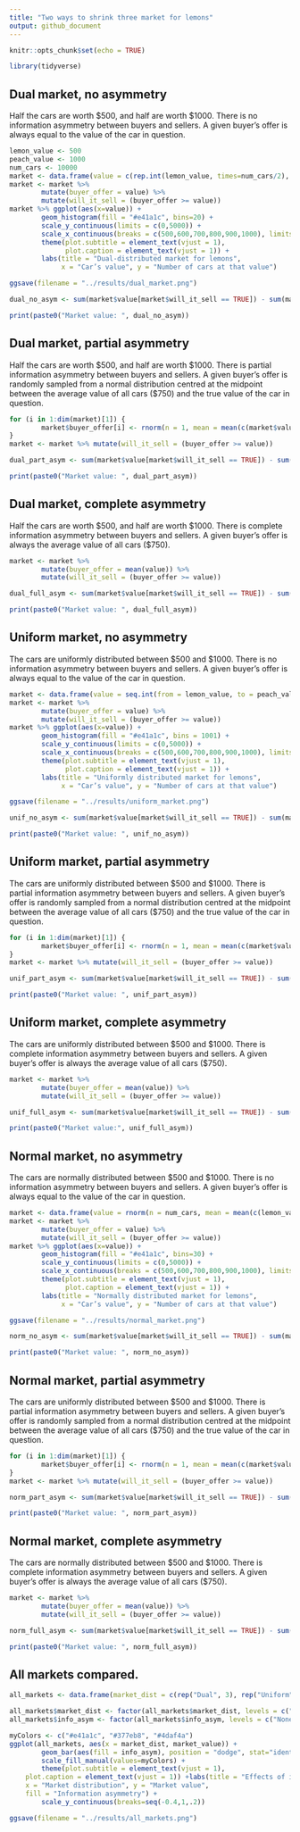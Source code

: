 ```yaml
---
title: "Two ways to shrink three market for lemons"
output: github_document
---
```


```r
knitr::opts_chunk$set(echo = TRUE)
```

```r
library(tidyverse)
```

## Dual market, no asymmetry

Half the cars are worth \$500, and half are worth \$1000. There is no information asymmetry between buyers and sellers. A given buyer's offer is always equal to the value of the car in question.

```r
lemon_value <- 500
peach_value <- 1000
num_cars <- 10000
market <- data.frame(value = c(rep.int(lemon_value, times=num_cars/2), rep.int(peach_value, times=num_cars/2)))
market <- market %>%
        mutate(buyer_offer = value) %>%
        mutate(will_it_sell = (buyer_offer >= value))
market %>% ggplot(aes(x=value)) +
        geom_histogram(fill = "#e41a1c", bins=20) +
        scale_y_continuous(limits = c(0,5000)) + 
        scale_x_continuous(breaks = c(500,600,700,800,900,1000), limits = c(400,1100)) +
        theme(plot.subtitle = element_text(vjust = 1), 
              plot.caption = element_text(vjust = 1)) +
        labs(title = "Dual-distributed market for lemons", 
             x = "Car’s value", y = "Number of cars at that value")

ggsave(filename = "../results/dual_market.png")

dual_no_asym <- sum(market$value[market$will_it_sell == TRUE]) - sum(market$value[market$will_it_sell == FALSE])

print(paste0("Market value: ", dual_no_asym))
```

## Dual market, partial asymmetry

Half the cars are worth \$500, and half are worth \$1000. There is partial information asymmetry between buyers and sellers. A given buyer's offer is randomly sampled from a normal distribution centred at the midpoint between the average value of all cars (\$750) and the true value of the car in question. 

```r
for (i in 1:dim(market)[1]) {
        market$buyer_offer[i] <- rnorm(n = 1, mean = mean(c(market$value[i], mean(market$value))), sd = abs(mean(market$value)-market$value[i])/3)
}
market <- market %>% mutate(will_it_sell = (buyer_offer >= value))

dual_part_asym <- sum(market$value[market$will_it_sell == TRUE]) - sum(market$value[market$will_it_sell == FALSE])

print(paste0("Market value: ", dual_part_asym))
```

## Dual market, complete asymmetry

Half the cars are worth \$500, and half are worth \$1000. There is complete information asymmetry between buyers and sellers. A given buyer's offer is always the average value of all cars (\$750). 

```r
market <- market %>%
        mutate(buyer_offer = mean(value)) %>%
        mutate(will_it_sell = (buyer_offer >= value))

dual_full_asym <- sum(market$value[market$will_it_sell == TRUE]) - sum(market$value[market$will_it_sell == FALSE])

print(paste0("Market value: ", dual_full_asym))
```

## Uniform market, no asymmetry

The cars are uniformly distributed between \$500 and \$1000. There is no information asymmetry between buyers and sellers. A given buyer's offer is always equal to the value of the car in question.

```r
market <- data.frame(value = seq.int(from = lemon_value, to = peach_value, by = (peach_value-lemon_value)/(num_cars+1)))
market <- market %>%
        mutate(buyer_offer = value) %>%
        mutate(will_it_sell = (buyer_offer >= value))
market %>% ggplot(aes(x=value)) +
        geom_histogram(fill = "#e41a1c", bins = 1001) +
        scale_y_continuous(limits = c(0,5000)) + 
        scale_x_continuous(breaks = c(500,600,700,800,900,1000), limits = c(400,1100)) +
        theme(plot.subtitle = element_text(vjust = 1), 
              plot.caption = element_text(vjust = 1)) +
        labs(title = "Uniformly distributed market for lemons", 
             x = "Car’s value", y = "Number of cars at that value")

ggsave(filename = "../results/uniform_market.png")

unif_no_asym <- sum(market$value[market$will_it_sell == TRUE]) - sum(market$value[market$will_it_sell == FALSE])

print(paste0("Market value: ", unif_no_asym))
```

## Uniform market, partial asymmetry

The cars are uniformly distributed between \$500 and \$1000. There is partial information asymmetry between buyers and sellers. A given buyer's offer is randomly sampled from a normal distribution centred at the midpoint between the average value of all cars (\$750) and the true value of the car in question.

```r
for (i in 1:dim(market)[1]) {
        market$buyer_offer[i] <- rnorm(n = 1, mean = mean(c(market$value[i], mean(market$value))), sd = abs(mean(market$value)-market$value[i])/3)
}
market <- market %>% mutate(will_it_sell = (buyer_offer >= value))

unif_part_asym <- sum(market$value[market$will_it_sell == TRUE]) - sum(market$value[market$will_it_sell == FALSE])

print(paste0("Market value: ", unif_part_asym))
```

## Uniform market, complete asymmetry

The cars are uniformly distributed between \$500 and \$1000. There is complete information asymmetry between buyers and sellers. A given buyer's offer is always the average value of all cars (\$750). 

```r
market <- market %>%
        mutate(buyer_offer = mean(value)) %>%
        mutate(will_it_sell = (buyer_offer >= value))

unif_full_asym <- sum(market$value[market$will_it_sell == TRUE]) - sum(market$value[market$will_it_sell == FALSE])

print(paste0("Market value:", unif_full_asym))
```

## Normal market, no asymmetry

The cars are normally distributed between \$500 and \$1000. There is no information asymmetry between buyers and sellers. A given buyer's offer is always equal to the value of the car in question.

```r
market <- data.frame(value = rnorm(n = num_cars, mean = mean(c(lemon_value, peach_value)), sd = (peach_value-mean(c(lemon_value, peach_value)))/3))
market <- market %>%
        mutate(buyer_offer = value) %>%
        mutate(will_it_sell = (buyer_offer >= value))
market %>% ggplot(aes(x=value)) + 
        geom_histogram(fill = "#e41a1c", bins=30) +
        scale_y_continuous(limits = c(0,5000)) + 
        scale_x_continuous(breaks = c(500,600,700,800,900,1000), limits = c(400,1100)) +
        theme(plot.subtitle = element_text(vjust = 1), 
              plot.caption = element_text(vjust = 1)) +
        labs(title = "Normally distributed market for lemons", 
             x = "Car’s value", y = "Number of cars at that value")

ggsave(filename = "../results/normal_market.png")

norm_no_asym <- sum(market$value[market$will_it_sell == TRUE]) - sum(market$value[market$will_it_sell == FALSE])

print(paste0("Market value: ", norm_no_asym))
```

## Normal market, partial asymmetry

The cars are uniformly distributed between \$500 and \$1000. There is partial information asymmetry between buyers and sellers. A given buyer's offer is randomly sampled from a normal distribution centred at the midpoint between the average value of all cars (\$750) and the true value of the car in question.

```r
for (i in 1:dim(market)[1]) {
        market$buyer_offer[i] <- rnorm(n = 1, mean = mean(c(market$value[i], mean(market$value))), sd = abs(mean(market$value)-market$value[i])/3)
}
market <- market %>% mutate(will_it_sell = (buyer_offer >= value))

norm_part_asym <- sum(market$value[market$will_it_sell == TRUE]) - sum(market$value[market$will_it_sell == FALSE])

print(paste0("Market value: ", norm_part_asym))
```

## Normal market, complete asymmetry

The cars are normally distributed between \$500 and \$1000. There is complete information asymmetry between buyers and sellers. A given buyer's offer is always the average value of all cars (\$750). 

```r
market <- market %>%
        mutate(buyer_offer = mean(value)) %>%
        mutate(will_it_sell = (buyer_offer >= value))

norm_full_asym <- sum(market$value[market$will_it_sell == TRUE]) - sum(market$value[market$will_it_sell == FALSE])

print(paste0("Market value: ", norm_full_asym))
```

## All markets compared.

```r
all_markets <- data.frame(market_dist = c(rep("Dual", 3), rep("Uniform", 3), rep("Normal", 3)), info_asym = c("None", "Partial", "Full", "None", "Partial", "Full", "None", "Partial", "Full"), market_value = c(dual_no_asym/7500000, dual_part_asym/7500000, dual_full_asym/7500000, unif_no_asym/7500000, unif_part_asym/7500000, unif_full_asym/7500000, norm_no_asym/7500000, norm_part_asym/7500000, norm_full_asym/7500000))

all_markets$market_dist <- factor(all_markets$market_dist, levels = c("Dual", "Uniform", "Normal"))
all_markets$info_asym <- factor(all_markets$info_asym, levels = c("None", "Partial", "Full"))

myColors <- c("#e41a1c", "#377eb8", "#4daf4a")
ggplot(all_markets, aes(x = market_dist, market_value)) +
        geom_bar(aes(fill = info_asym), position = "dodge", stat="identity") + 
        scale_fill_manual(values=myColors) +
        theme(plot.subtitle = element_text(vjust = 1), 
    plot.caption = element_text(vjust = 1)) +labs(title = "Effects of information asymmetries across markets for lemons", 
    x = "Market distribution", y = "Market value", 
    fill = "Information asymmetry") +
        scale_y_continuous(breaks=seq(-0.4,1,.2))

ggsave(filename = "../results/all_markets.png")

```














